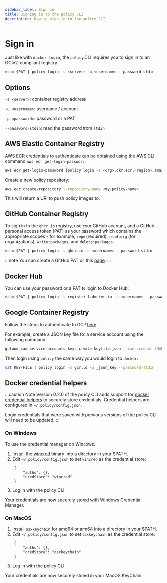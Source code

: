 ```yaml
---
sidebar_label: Sign in
title: Signing in to the policy CLI
description: How to sign in to the policy CLI
---
```


# Sign in 

Just like with `docker login`, the `policy` CLI requires you to sign in to an OCIv2-compliant registry.  

```bash
echo $PAT | policy login -s <server> -u <username> --password-stdin
```

## Options

`-s <server>`: container registry address

`-u <username>`: username / account

`-p <password>`: password or a PAT

`--password-stdin`: read the password from `stdin`

## AWS Elastic Container Registry

AWS ECR credentials to authenticate can be obtained using the AWS CLI command `aws ecr get-login-password`. 

```bash
aws ecr get-login-password |policy login -s <org>.dkr.ecr.<region>.amazonaws.com -u AWS --password-stdin
```

Create a new policy repository:
```bash
aws ecr create-repository --repository-name <my-policy-name>
```

This will return a URI to push policy images to.

## GitHub Container Registry

To sign in to the `ghcr.io` registry, use your GitHub account, and a GitHub personal access token (PAT) as your password which contains the appropriate scopes - for example, `repo` (required), `read:org` (for organizations), `write:packages`, and `delete:packages`.

```bash
echo $PAT | policy login -s ghcr.io -u <username> --password-stdin
```

:::note
You can create a GitHub PAT on this [page](https://github.com/settings/tokens).
:::

## Docker Hub

You can use your password or a PAT to login to Docker Hub:

```bash
echo $PAT | policy login -s registry-1.docker.io -u <username> --password-stdin
```

## Google Container Registry

Follow the steps to authenticate to GCP [here](https://cloud.google.com/container-registry/docs/advanced-authentication#json-key). 

For example, create a JSON key file for a service account using the following command:

```bash
gcloud iam service-accounts keys create keyfile.json --iam-account [NAME]@[PROJECT_ID].iam.gserviceaccount.com
```

Then login using `policy` the same way you would login to `docker`:

```bash
cat KEY-FILE | policy login -s gcr.io -u _json_key --password-stdin 
```

## Docker credential helpers
:::caution Note
Version 0.2.0 of the policy CLI adds support for [docker credential helpers](https://github.com/docker/docker-credential-helpers) to securely store credentials. Credential helpers are configured in `~/.policy/config.json`.

Login credentials that were saved with previous versions of the policy CLI will need to be updated.
:::

### On Windows
To use the credential manager on Windows:

1. Install the [wincred](https://github.com/docker/docker-credential-helpers/releases/download/v0.7.0/docker-credential-wincred-v0.7.0.windows-amd64.exe) binary into a directory in your $PATH.
2. Edit `~/.policy/config.json` to set `wincred` as the credential store:
```
    {
        "auths": {},
        "credStore": "wincred"
    }
```
3. Log in with the policy CLI.

Your credentials are now securely stored with Windows Credential Manager.

### On MacOS
1. Install `osxkeychain` for [amd64](https://github.com/docker/docker-credential-helpers/releases/download/v0.7.0/docker-credential-osxkeychain-v0.7.0.darwin-amd64) or [arm64](https://github.com/docker/docker-credential-helpers/releases/download/v0.7.0/docker-credential-osxkeychain-v0.7.0.darwin-arm64) into a directory in your $PATH.
2. Edit `~/.policy/config.json` to set `osxkeychain` as the credential store:

```
    {
        "auths": {},
        "credStore": "osxkeychain"
    }
```
3. Log in with the policy CLI.

Your credentials are now securely stored in your MacOS KeyChain.
